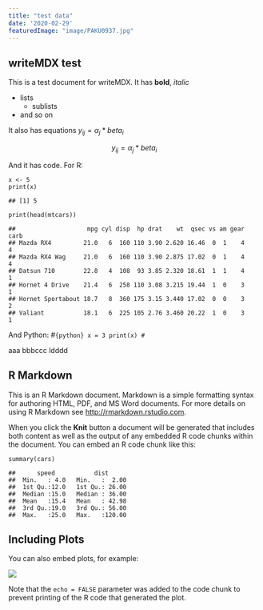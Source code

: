 ```yaml
---
title: "test data"
date: '2020-02-29'
featuredImage: "image/PAKU0937.jpg"
---
```


writeMDX test
-------------

This is a test document for writeMDX. It has **bold**, *italic*

-   lists
    -   sublists
-   and so on

It also has equations $y_{ij} = \alpha_j * beta_i$

$$y_{ij} = \alpha_j * beta_i$$

And it has code. For R:

``` {.r}
x <- 5
print(x)
```

    ## [1] 5

``` {.r}
print(head(mtcars))
```

    ##                    mpg cyl disp  hp drat    wt  qsec vs am gear carb
    ## Mazda RX4         21.0   6  160 110 3.90 2.620 16.46  0  1    4    4
    ## Mazda RX4 Wag     21.0   6  160 110 3.90 2.875 17.02  0  1    4    4
    ## Datsun 710        22.8   4  108  93 3.85 2.320 18.61  1  1    4    1
    ## Hornet 4 Drive    21.4   6  258 110 3.08 3.215 19.44  1  0    3    1
    ## Hornet Sportabout 18.7   8  360 175 3.15 3.440 17.02  0  0    3    2
    ## Valiant           18.1   6  225 105 2.76 3.460 20.22  1  0    3    1

And Python: \#`{python} x = 3 print(x) #`

aaa bbbccc ldddd

R Markdown
----------

This is an R Markdown document. Markdown is a simple formatting syntax
for authoring HTML, PDF, and MS Word documents. For more details on
using R Markdown see <http://rmarkdown.rstudio.com>.

When you click the **Knit** button a document will be generated that
includes both content as well as the output of any embedded R code
chunks within the document. You can embed an R code chunk like this:

``` {.r}
summary(cars)
```

    ##      speed           dist       
    ##  Min.   : 4.0   Min.   :  2.00  
    ##  1st Qu.:12.0   1st Qu.: 26.00  
    ##  Median :15.0   Median : 36.00  
    ##  Mean   :15.4   Mean   : 42.98  
    ##  3rd Qu.:19.0   3rd Qu.: 56.00  
    ##  Max.   :25.0   Max.   :120.00

Including Plots
---------------

You can also embed plots, for example:

![](testdata_files/figure-markdown/pressure-1.png)

Note that the `echo = FALSE` parameter was added to the code chunk to
prevent printing of the R code that generated the plot.
